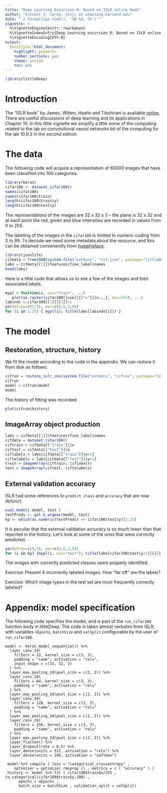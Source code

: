 ```yaml
---
title: "Deep Learning Excursion 0: Based on ISLR online book"
author: "Vincent J. Carey, stvjc at channing.harvard.edu"
date: "`r format(Sys.time(), '%B %d, %Y')`"
vignette: >
  %\VignetteEngine{knitr::rmarkdown}
  %\VignetteIndexEntry{Deep Learning excursion 0: Based on ISLR online book}
  %\VignetteEncoding{UTF-8}
output:
  BiocStyle::html_document:
    highlight: pygments
    number_sections: yes
    theme: united
    toc: yes
---
```


```r
library(littleDeep)
```

# Introduction

The "ISLR book" by James, Witten, Hastie and Tibshirani
is available [online](https://hastie.su.domains/ISLR2/ISLRv2_website.pdf).
There are useful discussions of deep learning and its applications
in Chapter 10.  In this little vignette we simplify a little
some of the computing related to the lab on convolutional neural networks
bit of the computing for the lab 10.9.3 in the second edition.

# The data

The following code will acquire a representation of 60000
images that have been classified into 100 categories.
```r
library(keras)
cifar100 <- dataset_cifar100()
names(cifar100)
names(cifar100$train)
length(cifar100$train$y)
length(cifar100$test$y)
```

The representations of the images are 32 x 32 x 3 -- the
plane is 32 x 32 and at each point the red, green and blue
intensities are recorded in values from 0 to 255.  

The labeling of the images in the `cifar100` is limited to
numeric coding from 0 to 99.  To decode we need some
metadata about the resource, and this can be obtained
conveniently from [huggingface](https://huggingface.co/datasets/cifar100/blob/main/dataset_infos.json).

```r
library(jsonlite)
cifmeta = fromJSON(system.file("extdata", "cif.json", package="littleDeep"))
labs = cifmeta[[1]]$features$fine_label$names
head(labs)
```

Here is a little code that allows us to see a few of
the images and their associated labels.

```r
mypl = function(x, use="train", ...) 
   plot(as.raster(cifar100[[use]][["x"]][x,,,], max=255), ...)
labinds = cifar100[[1]][[2]]+1
par(mfrow=c(5,5), mar=c(0,0,3,0))
for (i in 1:25) { mypl(i); title(labs[labinds[i]]) }
```

# The model

## Restoration, structure, history

We fit the model according to the code in the appendix.  We
can restore it from disk as follows:

```r
cifrun = restore_islr_cnn(system.file("extdata", "cifrex", package="littleDeep"))
cifrun
model = cifrun$model
model
```

The history of fitting was recorded:
```r
plot(cifrun$history)
```

## ImageArray object production

```r
labs = cifmeta[[1]]$features$fine_label$names
cifdata = dataset_cifar100()
ciftrain = cifdata[["train"]]$x
ciftest = cifdata[["test"]]$x
ciflabels = labs[cifdata[["train"]]$y+1]
ciftelabels = labs[cifdata[["test"]]$y+1]
train = ImageArray(ciftrain, ciflabels)
test = ImageArray(ciftest, ciftelabels)
```

## External validation accuracy

ISLR had some references to `predict_class` and `accuracy`
that are now defunct.
```r
eval_model( model, test )
testPreds <- get_k_argmax(model, test)
kp <- which(as.numeric(testPreds) == cifar100$test$y)[1:25]
```

It is peculiar that the external validation accuracy is
so much lower than that reported in the history.  Let's 
look at some of the ones that were correctly predicted.

```r
par(mfrow=c(5,5), mar=c(0,0,3,0))
for (i in kp) {mypl(i, use="test"); title(labs[cifar100$test$y+1][i])}
```

The images with correctly predicted classes seem properly identified.

Exercise: Present 4 incorrectly labeled images.  How "far off" are the labels?

Exercise: Which image types in the test set are most frequently correctly labeled?

# Appendix: model specification

The following code specifies the model, and is part
of the `run_cifar100` function body in littleDeep.
The code is taken almost verbatim from ISLR, with
variables `nEpochs`, `batchSize` and `valSplit`
configurable by the user of `run_cifar100`.
```
model <- keras_model_sequential() %>%
  layer_conv_2d(
    filters = 32, kernel_size = c(3, 3),
    padding = "same", activation = "relu",
    input_shape = c(32, 32, 3)
  ) %>%
  layer_max_pooling_2d(pool_size = c(2, 2)) %>%
  layer_conv_2d(
    filters = 64, kernel_size = c(3, 3),
    padding = "same", activation = "relu"
  ) %>%
  layer_max_pooling_2d(pool_size = c(2, 2)) %>%
  layer_conv_2d(
    filters = 128, kernel_size = c(3, 3),
    padding = "same", activation = "relu"
  ) %>%
  layer_max_pooling_2d(pool_size = c(2, 2)) %>%
  layer_conv_2d(
    filters = 256, kernel_size = c(3, 3),
    padding = "same", activation = "relu"
  ) %>%
  layer_max_pooling_2d(pool_size = c(2, 2)) %>%
  layer_flatten() %>%
  layer_dropout(rate = 0.5) %>%
  layer_dense(units = 512, activation = "relu") %>%
  layer_dense(units = 100, activation = "softmax")

 model %>% compile ( loss = "categorical_crossentropy" ,
    optimizer = optimizer_rmsprop () , metrics = c ( "accuracy" ) )
 history <- model %>% fit ( cifar100$train$x/255 , to_categorical(cifar100$train$y,100) ,
      epochs = nEpochs ,
      batch_size = batchSize , validation_split = valSplit)
```

